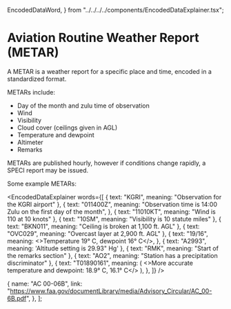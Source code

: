   EncodedDataWord,
} from "../../../../components/EncodedDataExplainer.tsx";


# Aviation Routine Weather Report (METAR)

A METAR is a weather report for a specific place and time, encoded in a standardized format.

METARs include:

- Day of the month and zulu time of observation
- Wind
- Visibility
- Cloud cover (ceilings given in AGL)
- Temperature and dewpoint
- Altimeter
- Remarks

METARs are published hourly, however if conditions change rapidly, a SPECI report may be issued.

Some example METARs:

<EncodedDataExplainer
  words={[
    { text: "KGRI", meaning: "Observation for the KGRI airport" },
    {
      text: "011400Z",
      meaning: "Observation time is 14:00 Zulu on the first day of the month",
    },
    { text: "11010KT", meaning: "Wind is 110 at 10 knots" },
    { text: "10SM", meaning: "Visibility is 10 statute miles" },
    { text: "BKN011", meaning: "Ceiling is broken at 1,100 ft. AGL" },
    { text: "OVC029", meaning: "Overcast layer at 2,900 ft. AGL" },
    {
      text: "19/16",
      meaning: <>Temperature 19&deg; C, dewpoint 16&deg; C</>,
    },
    { text: "A2993", meaning: 'Altitude setting is 29.93" Hg' },
    { text: "RMK", meaning: "Start of the remarks section" },
    { text: "AO2", meaning: "Station has a precipitation discriminator" },
    {
      text: "T01890161",
      meaning: (
        <>More accurate temperature and dewpoint: 18.9&deg; C, 16.1&deg; C</>
      ),
    },
  ]}
/>

  {
    name: "AC 00-06B",
    link: "https://www.faa.gov/documentLibrary/media/Advisory_Circular/AC_00-6B.pdf",
  },
];
